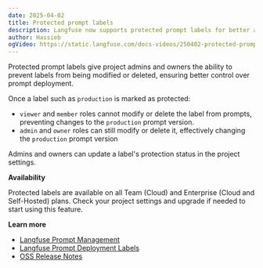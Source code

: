 ```yaml
---
date: 2025-04-02
title: Protected prompt labels
description: Langfuse now supports protected prompt labels for better access control over your prompt deployment workflow
author: Hassieb
ogVideo: https://static.langfuse.com/docs-videos/250402-protected-prompt-labels.mp4
---
```



<ChangelogHeader />

Protected prompt labels give project admins and owners the ability to prevent labels from being modified or deleted, ensuring better control over prompt deployment.

Once a label such as `production` is marked as protected:

- `viewer` and `member` roles cannot modify or delete the label from prompts, preventing changes to the `production` prompt version.
- `admin` and `owner` roles can still modify or delete it, effectively changing the `production` prompt version

Admins and owners can update a label's protection status in the project settings.

**Availability**

Protected labels are available on all Team (Cloud) and Enterprise (Cloud and Self-Hosted) plans. Check your project settings and upgrade if needed to start using this feature.

**Learn more**

- [Langfuse Prompt Management](/docs/prompts/get-started)
- [Langfuse Prompt Deployment Labels](/docs/prompts/get-started#labels)
- [OSS Release Notes](https://github.com/langfuse/langfuse/releases/tag/v3.47.0)
